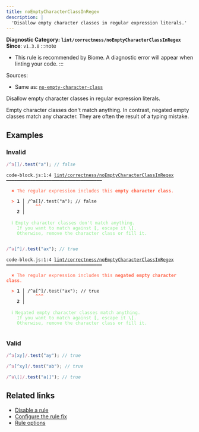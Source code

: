 ```yaml
---
title: noEmptyCharacterClassInRegex
description: |
  'Disallow empty character classes in regular expression literals.'
---
```


**Diagnostic Category: `lint/correctness/noEmptyCharacterClassInRegex`**
<Tabs>
<TabItem label="JavaScript (and super languages)" icon="seti:javascript">
**Since**: `v1.3.0`
:::note
- This rule is recommended by Biome. A diagnostic error will appear when linting your code.
:::

Sources: 
- Same as: <a href="https://eslint.org/docs/latest/rules/no-empty-character-class" target="_blank"><code>no-empty-character-class</code></a>

Disallow empty character classes in regular expression literals.

Empty character classes don't match anything.
In contrast, negated empty classes match any character.
They are often the result of a typing mistake.

## Examples

### Invalid

```js
/^a[]/.test("a"); // false
```

<pre class="language-text"><code class="language-text">code-block.js:1:4 <a href="https://biomejs.dev/linter/rules/no-empty-character-class-in-regex">lint/correctness/noEmptyCharacterClassInRegex</a> ━━━━━━━━━━━━━━━━━━━━━━━━━━━━━━━━━━━━<br /><br /><strong><span style="color: Tomato;">  </span></strong><strong><span style="color: Tomato;">✖</span></strong> <span style="color: Tomato;">The regular expression includes this </span><span style="color: Tomato;"><strong>empty character class</strong></span><span style="color: Tomato;">.</span><br />  <br /><strong><span style="color: Tomato;">  </span></strong><strong><span style="color: Tomato;">&gt;</span></strong> <strong>1 │ </strong>/^a[]/.test(&quot;a&quot;); // false<br />   <strong>   │ </strong>   <strong><span style="color: Tomato;">^</span></strong><strong><span style="color: Tomato;">^</span></strong><br />    <strong>2 │ </strong><br />  <br /><strong><span style="color: lightgreen;">  </span></strong><strong><span style="color: lightgreen;">ℹ</span></strong> <span style="color: lightgreen;">Empty character classes don't match anything.<br /></span><span style="color: lightgreen;">  </span><span style="color: lightgreen;">  </span><span style="color: lightgreen;">If you want to match against </span><span style="color: lightgreen;"><strong>[</strong></span><span style="color: lightgreen;">, escape it </span><span style="color: lightgreen;"><strong>&#92;[</strong></span><span style="color: lightgreen;">.<br /></span><span style="color: lightgreen;">  </span><span style="color: lightgreen;">  </span><span style="color: lightgreen;">Otherwise, remove the character class or fill it.</span><br />  <br /></code></pre>

```js
/^a[^]/.test("ax"); // true
```

<pre class="language-text"><code class="language-text">code-block.js:1:4 <a href="https://biomejs.dev/linter/rules/no-empty-character-class-in-regex">lint/correctness/noEmptyCharacterClassInRegex</a> ━━━━━━━━━━━━━━━━━━━━━━━━━━━━━━━━━━━━<br /><br /><strong><span style="color: Tomato;">  </span></strong><strong><span style="color: Tomato;">✖</span></strong> <span style="color: Tomato;">The regular expression includes this </span><span style="color: Tomato;"><strong>negated empty character class</strong></span><span style="color: Tomato;">.</span><br />  <br /><strong><span style="color: Tomato;">  </span></strong><strong><span style="color: Tomato;">&gt;</span></strong> <strong>1 │ </strong>/^a[^]/.test(&quot;ax&quot;); // true<br />   <strong>   │ </strong>   <strong><span style="color: Tomato;">^</span></strong><strong><span style="color: Tomato;">^</span></strong><strong><span style="color: Tomato;">^</span></strong><br />    <strong>2 │ </strong><br />  <br /><strong><span style="color: lightgreen;">  </span></strong><strong><span style="color: lightgreen;">ℹ</span></strong> <span style="color: lightgreen;">Negated empty character classes match anything.<br /></span><span style="color: lightgreen;">  </span><span style="color: lightgreen;">  </span><span style="color: lightgreen;">If you want to match against </span><span style="color: lightgreen;"><strong>[</strong></span><span style="color: lightgreen;">, escape it </span><span style="color: lightgreen;"><strong>&#92;[</strong></span><span style="color: lightgreen;">.<br /></span><span style="color: lightgreen;">  </span><span style="color: lightgreen;">  </span><span style="color: lightgreen;">Otherwise, remove the character class or fill it.</span><br />  <br /></code></pre>

### Valid

```js
/^a[xy]/.test("ay"); // true
```

```js
/^a[^xy]/.test("ab"); // true
```

```js
/^a\[]/.test("a[]"); // true
```

## Related links

- [Disable a rule](/linter/#disable-a-lint-rule)
- [Configure the rule fix](/linter#configure-the-rule-fix)
- [Rule options](/linter/#rule-options)

</TabItem>
</Tabs>

